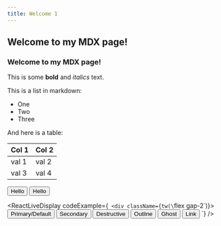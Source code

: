 ```yaml
---
title: Welcome 1
---
```

## Welcome to my MDX page!
### Welcome to my MDX page!

  This is some **bold** and _italics_ text.

  This is a list in markdown:

- One
- Two
- Three

And here is a table:

| Col 1 | Col 2 |
| ----- | ----- |
| val 1 | val 2 |
| val 3 | val 4 |

<Button> Hello </Button>
<Button variant="destructive"> Hello </Button>

<ReactLiveDisplay
  codeExample={`
          <div className={tw(\`flex gap-2\`)}>
            <Button> Primary/Default </Button>
            <Button variant="secondary"> Secondary </Button>
            <Button variant="destructive"> Destructive </Button>
            <Button variant="outline"> Outline </Button>
            <Button variant="ghost"> Ghost </Button>
            <Button variant="link"> Link </Button>
          </div>`} />
